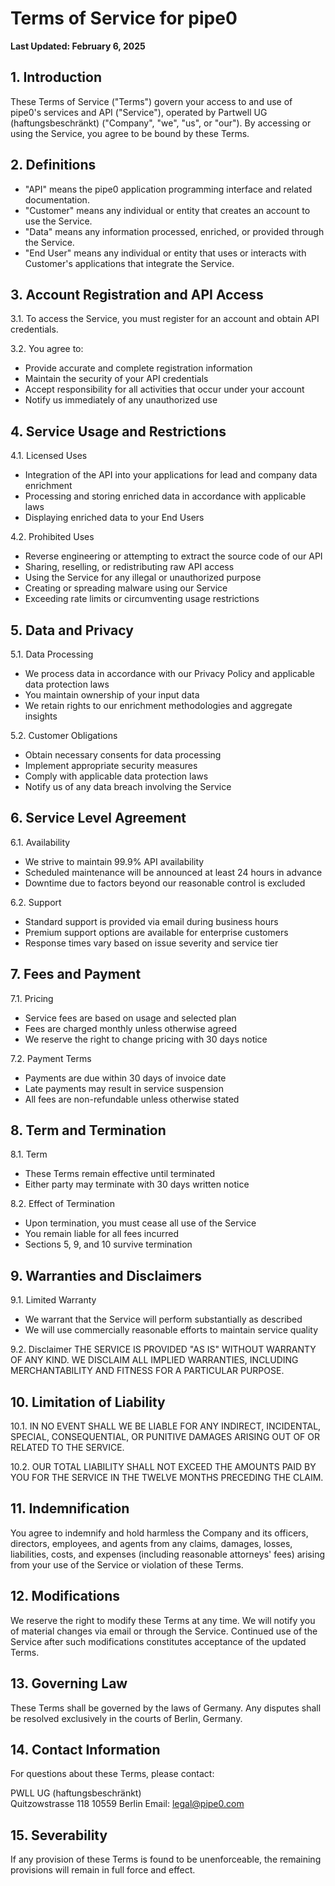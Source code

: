 # Terms of Service for pipe0

**Last Updated: February 6, 2025**

## 1. Introduction

These Terms of Service ("Terms") govern your access to and use of pipe0's services and API ("Service"), operated by Partwell UG (haftungsbeschränkt) ("Company", "we", "us", or "our"). By accessing or using the Service, you agree to be bound by these Terms.

## 2. Definitions

- "API" means the pipe0 application programming interface and related documentation.
- "Customer" means any individual or entity that creates an account to use the Service.
- "Data" means any information processed, enriched, or provided through the Service.
- "End User" means any individual or entity that uses or interacts with Customer's applications that integrate the Service.

## 3. Account Registration and API Access

3.1. To access the Service, you must register for an account and obtain API credentials.

3.2. You agree to:
- Provide accurate and complete registration information
- Maintain the security of your API credentials
- Accept responsibility for all activities that occur under your account
- Notify us immediately of any unauthorized use

## 4. Service Usage and Restrictions

4.1. Licensed Uses
- Integration of the API into your applications for lead and company data enrichment
- Processing and storing enriched data in accordance with applicable laws
- Displaying enriched data to your End Users

4.2. Prohibited Uses
- Reverse engineering or attempting to extract the source code of our API
- Sharing, reselling, or redistributing raw API access
- Using the Service for any illegal or unauthorized purpose
- Creating or spreading malware using our Service
- Exceeding rate limits or circumventing usage restrictions

## 5. Data and Privacy

5.1. Data Processing
- We process data in accordance with our Privacy Policy and applicable data protection laws
- You maintain ownership of your input data
- We retain rights to our enrichment methodologies and aggregate insights

5.2. Customer Obligations
- Obtain necessary consents for data processing
- Implement appropriate security measures
- Comply with applicable data protection laws
- Notify us of any data breach involving the Service

## 6. Service Level Agreement

6.1. Availability
- We strive to maintain 99.9% API availability
- Scheduled maintenance will be announced at least 24 hours in advance
- Downtime due to factors beyond our reasonable control is excluded

6.2. Support
- Standard support is provided via email during business hours
- Premium support options are available for enterprise customers
- Response times vary based on issue severity and service tier

## 7. Fees and Payment

7.1. Pricing
- Service fees are based on usage and selected plan
- Fees are charged monthly unless otherwise agreed
- We reserve the right to change pricing with 30 days notice

7.2. Payment Terms
- Payments are due within 30 days of invoice date
- Late payments may result in service suspension
- All fees are non-refundable unless otherwise stated

## 8. Term and Termination

8.1. Term
- These Terms remain effective until terminated
- Either party may terminate with 30 days written notice

8.2. Effect of Termination
- Upon termination, you must cease all use of the Service
- You remain liable for all fees incurred
- Sections 5, 9, and 10 survive termination

## 9. Warranties and Disclaimers

9.1. Limited Warranty
- We warrant that the Service will perform substantially as described
- We will use commercially reasonable efforts to maintain service quality

9.2. Disclaimer
THE SERVICE IS PROVIDED "AS IS" WITHOUT WARRANTY OF ANY KIND. WE DISCLAIM ALL IMPLIED WARRANTIES, INCLUDING MERCHANTABILITY AND FITNESS FOR A PARTICULAR PURPOSE.

## 10. Limitation of Liability

10.1. IN NO EVENT SHALL WE BE LIABLE FOR ANY INDIRECT, INCIDENTAL, SPECIAL, CONSEQUENTIAL, OR PUNITIVE DAMAGES ARISING OUT OF OR RELATED TO THE SERVICE.

10.2. OUR TOTAL LIABILITY SHALL NOT EXCEED THE AMOUNTS PAID BY YOU FOR THE SERVICE IN THE TWELVE MONTHS PRECEDING THE CLAIM.

## 11. Indemnification

You agree to indemnify and hold harmless the Company and its officers, directors, employees, and agents from any claims, damages, losses, liabilities, costs, and expenses (including reasonable attorneys' fees) arising from your use of the Service or violation of these Terms.

## 12. Modifications

We reserve the right to modify these Terms at any time. We will notify you of material changes via email or through the Service. Continued use of the Service after such modifications constitutes acceptance of the updated Terms.

## 13. Governing Law

These Terms shall be governed by the laws of Germany. Any disputes shall be resolved exclusively in the courts of Berlin, Germany.

## 14. Contact Information

For questions about these Terms, please contact:

PWLL UG (haftungsbeschränkt)  
Quitzowstrasse 118
10559 Berlin
Email: legal@pipe0.com

## 15. Severability

If any provision of these Terms is found to be unenforceable, the remaining provisions will remain in full force and effect.